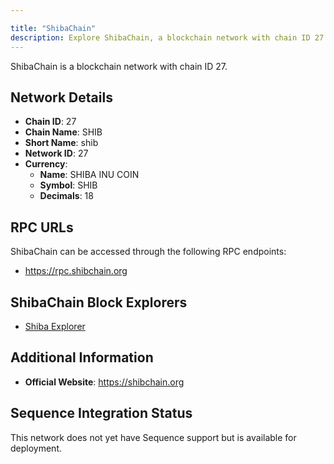```yaml
---

title: "ShibaChain"
description: Explore ShibaChain, a blockchain network with chain ID 27. Learn about its native currency, SHIBA INU COIN, and how to interact with the network.
---
```




ShibaChain is a blockchain network with chain ID 27.

## Network Details

- **Chain ID**: 27
- **Chain Name**: SHIB
- **Short Name**: shib
- **Network ID**: 27
- **Currency**: 
  - **Name**: SHIBA INU COIN
  - **Symbol**: SHIB
  - **Decimals**: 18

## RPC URLs

ShibaChain can be accessed through the following RPC endpoints:

- https://rpc.shibchain.org

## ShibaChain Block Explorers

- [Shiba Explorer](https://exp.shibchain.org)

## Additional Information

- **Official Website**: https://shibchain.org

## Sequence Integration Status

This network does not yet have Sequence support but is available for deployment.
